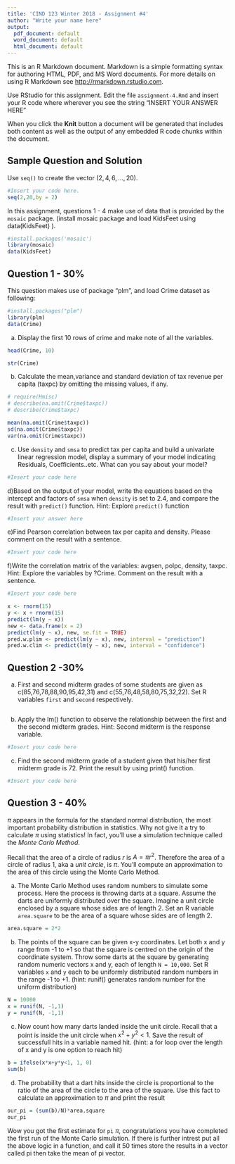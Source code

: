 ---
title: 'CIND 123 Winter 2018 - Assignment #4'
author: "Write your name here"
output:
  pdf_document: default
  word_document: default
  html_document: default
---

This is an R Markdown document. Markdown is a simple formatting syntax for authoring HTML, PDF, and MS Word documents. For more details on using R Markdown see <http://rmarkdown.rstudio.com>.

Use RStudio for this assignment. 
Edit the file `assignment-4.Rmd` and insert your R code where wherever you see the string "INSERT YOUR ANSWER HERE"

When you click the **Knit** button a document will be generated that includes both content as well as the output of any embedded R code chunks within the document. 


## Sample Question and Solution

Use `seq()` to create the vector $(2,4,6,\ldots,20)$.

```{r}
#Insert your code here.
seq(2,20,by = 2)
```
In this assignment, questions 1 - 4 make use of data that is provided by the
`mosaic` package.  (install mosaic package and load KidsFeet using data(KidsFeet) ). 
```{r}
#install.packages('mosaic')
library(mosaic)
data(KidsFeet)
```




## Question 1 - 30%
This question makes use of package "plm", and load Crime dataset as following:
```{r load_packages}
#install.packages("plm")
library(plm) 
data(Crime)
```

a) Display the first 10 rows of crime and make note of all the variables.
```{r}
head(Crime, 10)

str(Crime)
```
b) Calculate the mean,variance and standard deviation of tax revenue per capita (taxpc) by omitting the missing values, if any.
```{r}
# require(Hmisc)
# describe(na.omit(Crime$taxpc))
# describe(Crime$taxpc)

mean(na.omit(Crime$taxpc))
sd(na.omit(Crime$taxpc))
var(na.omit(Crime$taxpc))

```
c) Use `density` and `smsa` to predict tax per capita and build a univariate linear regression model, display a summary of your model indicating Residuals, Coefficients..etc. What can you say about your model? 
```{r}
#Insert your code here
```
d)Based on the output of your model, write the equations based on the intercept and factors of `smsa` when `density` is set to 2.4, and compare the result with `predict()` function. Hint: Explore `predict()` function
```{r}
#Insert your answer here

```

e)Find Pearson correlation between tax per capita and density. Please comment on the result with a sentence.
```{r}
#Insert your code here

```
f)Write the correlation matrix of the variables: avgsen, polpc, density, taxpc. Hint: Explore the variables by ?Crime. Comment on the result with a sentence.
```{r}
#Insert your code here  
```


```{r}
x <- rnorm(15)
y <- x + rnorm(15)
predict(lm(y ~ x))
new <- data.frame(x = 2)
predict(lm(y ~ x), new, se.fit = TRUE)
pred.w.plim <- predict(lm(y ~ x), new, interval = "prediction")
pred.w.clim <- predict(lm(y ~ x), new, interval = "confidence")
```


## Question 2 -30%
 
a) First and second midterm grades of some students are given as c(85,76,78,88,90,95,42,31) and c(55,76,48,58,80,75,32,22). Set R variables `first` and `second` respectively.
```{r}

```
b) Apply the lm() function to observe the relationship between the first and the second midterm grades. Hint: Second midterm is the response variable.
```{r}
#Insert your code here
```
c) Find the second midterm grade of a student given that his/her first midterm grade is 72. Print the result by using print() function. 
```{r}
#Insert your code here
```

## Question 3 - 40%

$\pi$ appears in the formula for the standard normal distribution, the most important probability distribution in statistics. Why not give it a try to calculate $\pi$ using statistics! In fact, you'll use a simulation technique called the *Monte Carlo Method*.

Recall that the area of a circle of radius $r$ is $A = \pi r^2$. Therefore the area of a circle of radius 1, aka a *unit circle*, is $\pi$. You'll compute an approximation to the area of this circle using the Monte Carlo Method.

a) The Monte Carlo Method uses random numbers to simulate some process. Here the process is throwing darts at a square. Assume the darts are uniformly distributed over the square. Imagine a unit circle enclosed by a square whose sides are of length 2. Set an R variable `area.square` to be the area of a square whose sides are of length 2.

```{r}

area.square = 2*2
```
b) The points of the square can be given x-y coordinates. Let both x and y range from -1 to +1 so that the square is centred on the origin of the coordinate system. Throw some darts at the square by generating random numeric vectors x and y, each of length `N = 10,000`. Set R variables `x` and `y` each to be uniformly distributed random numbers in the range -1 to +1.
(hint: runif() generates random number for the uniform distribution)
```{r}

N = 10000
x = runif(N, -1,1)
y = runif(N, -1,1)

```
c) Now count how many darts landed inside the unit circle. Recall that a point is inside the unit circle when $x^2 + y^2 < 1$. Save the result of successfull hits in a variable named hit. 
(hint: a for loop over the length of x and y is one option to reach hit)
```{r}

b = ifelse(x*x+y*y<1, 1, 0)
sum(b)

```
d) The probability that a dart hits inside the circle is proportional to the ratio of the area of the circle to the area of the square. Use this fact to calculate an approximation to $\pi$ and print the result
```{r}
our_pi = (sum(b)/N)*area.square
our_pi
```
Wow you got the first estimate for `pi` $\pi$, congratulations you have completed the first run of the Monte Carlo simulation.
If there is further intrest put all the above logic in a function, and call it 50 times store the results in a vector called pi then take the mean of pi vector. 

